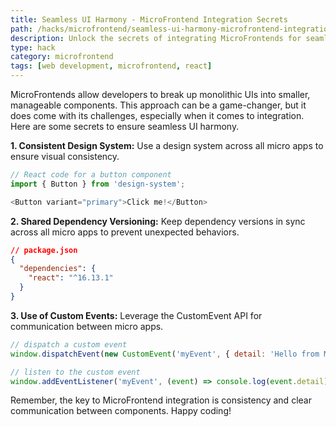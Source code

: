 ```yaml
---
title: Seamless UI Harmony - MicroFrontend Integration Secrets
path: /hacks/microfrontend/seamless-ui-harmony-microfrontend-integration-secrets
description: Unlock the secrets of integrating MicroFrontends for seamless UI harmony. Learn essential tips and tricks to master MicroFrontend and React.
type: hack
category: microfrontend
tags: [web development, microfrontend, react]
---
```


MicroFrontends allow developers to break up monolithic UIs into smaller, manageable components. This approach can be a game-changer, but it does come with its challenges, especially when it comes to integration. Here are some secrets to ensure seamless UI harmony.

**1. Consistent Design System:** Use a design system across all micro apps to ensure visual consistency. 

```javascript
// React code for a button component
import { Button } from 'design-system';

<Button variant="primary">Click me!</Button>
```

**2. Shared Dependency Versioning:** Keep dependency versions in sync across all micro apps to prevent unexpected behaviors.

```json
// package.json
{
  "dependencies": {
    "react": "^16.13.1"
  }
}
```

**3. Use of Custom Events:** Leverage the CustomEvent API for communication between micro apps.

```javascript
// dispatch a custom event
window.dispatchEvent(new CustomEvent('myEvent', { detail: 'Hello from Micro app A' }));

// listen to the custom event
window.addEventListener('myEvent', (event) => console.log(event.detail));
```

Remember, the key to MicroFrontend integration is consistency and clear communication between components. Happy coding!